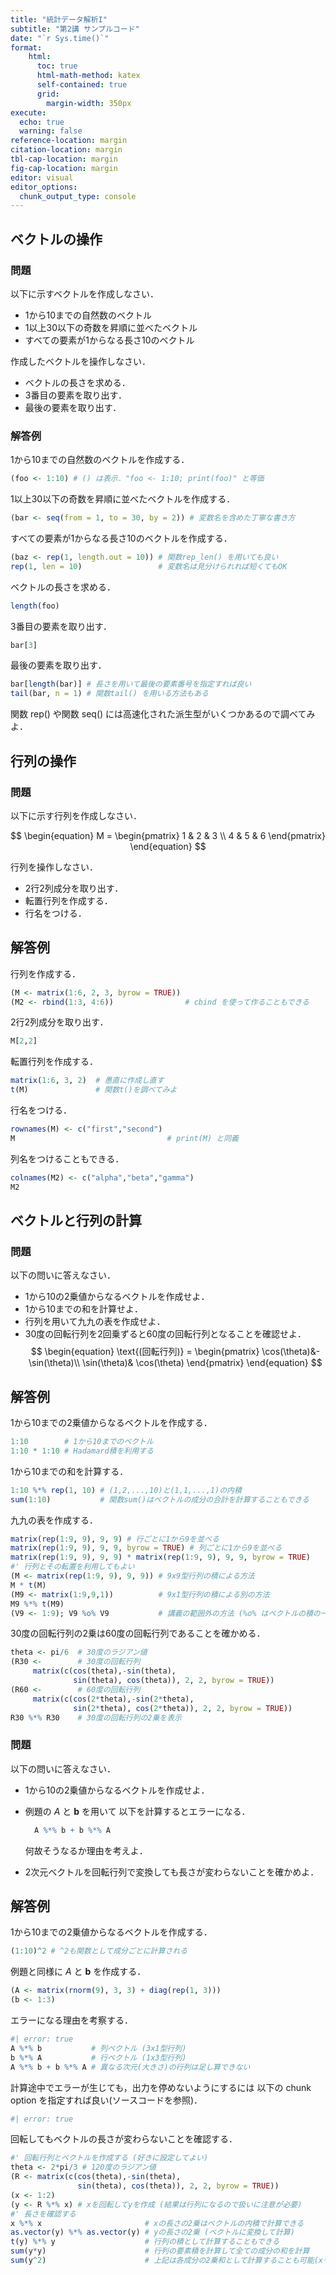 ```yaml
---
title: "統計データ解析I"
subtitle: "第2講 サンプルコード"
date: "`r Sys.time()`"
format:
    html: 
      toc: true
      html-math-method: katex
      self-contained: true
      grid: 
        margin-width: 350px
execute: 
  echo: true
  warning: false
reference-location: margin
citation-location: margin
tbl-cap-location: margin
fig-cap-location: margin
editor: visual
editor_options: 
  chunk_output_type: console
---
```


## ベクトルの操作

### 問題

以下に示すベクトルを作成しなさい．

-   1から10までの自然数のベクトル
-   1以上30以下の奇数を昇順に並べたベクトル
-   すべての要素が1からなる長さ10のベクトル

作成したベクトルを操作しなさい．

-   ベクトルの長さを求める．
-   3番目の要素を取り出す．
-   最後の要素を取り出す．

### 解答例

1から10までの自然数のベクトルを作成する．

```r
(foo <- 1:10) # () は表示．"foo <- 1:10; print(foo)" と等価
```

1以上30以下の奇数を昇順に並べたベクトルを作成する．

```r
(bar <- seq(from = 1, to = 30, by = 2)) # 変数名を含めた丁寧な書き方
```

すべての要素が1からなる長さ10のベクトルを作成する．

```r
(baz <- rep(1, length.out = 10)) # 関数rep_len() を用いても良い
rep(1, len = 10)                 # 変数名は見分けられれば短くてもOK
```

ベクトルの長さを求める．

```r
length(foo)
```

3番目の要素を取り出す．

```r
bar[3]
```

最後の要素を取り出す．

```r
bar[length(bar)] # 長さを用いて最後の要素番号を指定すれば良い
tail(bar, n = 1) # 関数tail() を用いる方法もある
```

::: callout-note
関数 rep() や関数 seq() には高速化された派生型がいくつかあるので調べてみよ．
:::

## 行列の操作

### 問題

以下に示す行列を作成しなさい．

$$
  \begin{equation}
    M = 
    \begin{pmatrix}
      1  & 2  & 3  \\
      4  & 5  & 6 
    \end{pmatrix}
  \end{equation}
$$

行列を操作しなさい．

-   2行2列成分を取り出す．
-   転置行列を作成する．
-   行名をつける．

## 解答例

行列を作成する．

```r
(M <- matrix(1:6, 2, 3, byrow = TRUE))
(M2 <- rbind(1:3, 4:6))                # cbind を使って作ることもできる
```

2行2列成分を取り出す．

```r
M[2,2]
```

転置行列を作成する．

```r
matrix(1:6, 3, 2)  # 愚直に作成し直す
t(M)               # 関数t()を調べてみよ
```
	
行名をつける．

```r
rownames(M) <- c("first","second")
M                                  # print(M) と同義
```

列名をつけることもできる．

```r
colnames(M2) <- c("alpha","beta","gamma")
M2
```

## ベクトルと行列の計算

### 問題

以下の問いに答えなさい．

-   1から10の2乗値からなるベクトルを作成せよ．
-   1から10までの和を計算せよ．
-   行列を用いて九九の表を作成せよ．
-   30度の回転行列を2回乗ずると60度の回転行列となることを確認せよ． $$
    \begin{equation}
      \text{(回転行列)}
      =
      \begin{pmatrix}
        \cos(\theta)&-\sin(\theta)\\
        \sin(\theta)& \cos(\theta)
      \end{pmatrix}
    \end{equation}
    $$

## 解答例

1から10までの2乗値からなるベクトルを作成する．

```r
1:10        # 1から10までのベクトル
1:10 * 1:10 # Hadamard積を利用する
```

1から10までの和を計算する．

```r
1:10 %*% rep(1, 10) # (1,2,...,10)と(1,1,...,1)の内積
sum(1:10)           # 関数sum()はベクトルの成分の合計を計算することもできる
```

九九の表を作成する．

```r
matrix(rep(1:9, 9), 9, 9) # 行ごとに1から9を並べる
matrix(rep(1:9, 9), 9, 9, byrow = TRUE) # 列ごとに1から9を並べる
matrix(rep(1:9, 9), 9, 9) * matrix(rep(1:9, 9), 9, 9, byrow = TRUE)
#' 行列とその転置を利用してもよい
(M <- matrix(rep(1:9, 9), 9, 9)) # 9x9型行列の積による方法
M * t(M) 
(M9 <- matrix(1:9,9,1))          # 9x1型行列の積による別の方法
M9 %*% t(M9) 
(V9 <- 1:9); V9 %o% V9           # 講義の範囲外の方法 (%o% はベクトルの積の一つ)
```

30度の回転行列の2乗は60度の回転行列であることを確かめる．

```r
theta <- pi/6  # 30度のラジアン値
(R30 <-        # 30度の回転行列
     matrix(c(cos(theta),-sin(theta),
              sin(theta), cos(theta)), 2, 2, byrow = TRUE))
(R60 <-        # 60度の回転行列
     matrix(c(cos(2*theta),-sin(2*theta),
              sin(2*theta), cos(2*theta)), 2, 2, byrow = TRUE))
R30 %*% R30    # 30度の回転行列の2乗を表示
```

### 問題

以下の問いに答えなさい．

-   1から10の2乗値からなるベクトルを作成せよ．

-   例題の $A$ と $\boldsymbol{b}$ を用いて 以下を計算するとエラーになる．

    ``` r
      A %*% b + b %*% A   
    ```

    何故そうなるか理由を考えよ．

-   2次元ベクトルを回転行列で変換しても長さが変わらないことを確かめよ．

## 解答例

1から10までの2乗値からなるベクトルを作成する．

```r
(1:10)^2 # ^2も関数として成分ごとに計算される
```

例題と同様に $A$ と $\boldsymbol{b}$ を作成する．

```r
(A <- matrix(rnorm(9), 3, 3) + diag(rep(1, 3)))
(b <- 1:3)
```

エラーになる理由を考察する．

```r
#| error: true
A %*% b           # 列ベクトル (3x1型行列)
b %*% A           # 行ベクトル (1x3型行列)
A %*% b + b %*% A # 異なる次元(大きさ)の行列は足し算できない
```

::: callout-tip
計算途中でエラーが生じても，出力を停めないようにするには
以下の chunk option を指定すれば良い(ソースコードを参照)．
``` r
#| error: true
```
:::

回転してもベクトルの長さが変わらないことを確認する．

```r
#' 回転行列とベクトルを作成する (好きに設定してよい)
theta <- 2*pi/3 # 120度のラジアン値
(R <- matrix(c(cos(theta),-sin(theta),
               sin(theta), cos(theta)), 2, 2, byrow = TRUE))
(x <- 1:2)
(y <- R %*% x) # xを回転してyを作成 (結果は行列になるので扱いに注意が必要)
#' 長さを確認する
x %*% x                       # xの長さの2乗はベクトルの内積で計算できる
as.vector(y) %*% as.vector(y) # yの長さの2乗 (ベクトルに変換して計算)
t(y) %*% y                    # 行列の積として計算することもできる
sum(y*y)                      # 行列の要素積を計算して全ての成分の和を計算
sum(y^2)                      # 上記は各成分の2乗和として計算することも可能(xも同様)
```

